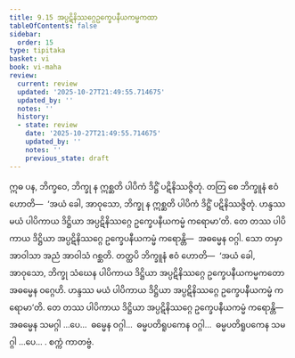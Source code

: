 ```yaml
---
title: 9.15 အပ္ပဋိနိဿဂ္ဂေဥက္ခေပနီယကမ္မကထာ
tableOfContents: false
sidebar:
  order: 15
type: tipitaka
basket: vi
book: vi-maha
review:
  current: review
  updated: '2025-10-27T21:49:55.714675'
  updated_by: ''
  notes: ''
  history:
  - state: review
    date: '2025-10-27T21:49:55.714675'
    updated_by: ''
    notes: ''
    previous_state: draft
---
```



<ReviewStatus review={frontmatter.review} showDetails={true} />

<HypothesisAnnotation frontmatter={frontmatter} />

<DynamicBreadcrumb />

<Division number="417" book="vi-maha" e="ch" v="3" p="459">

<Paragraph number="1856" book="vi-maha">
ဣဓ ပန, ဘိက္ခဝေ, ဘိက္ခု န ဣစ္ဆတိ ပါပိကံ ဒိဋ္ဌိံ ပဋိနိဿဇ္ဇိတုံ. တတြ စေ ဘိက္ခူနံ ဧဝံ ဟောတိ—  ‘အယံ ခေါ, အာဝုသော, ဘိက္ခု န ဣစ္ဆတိ ပါပိကံ ဒိဋ္ဌိံ ပဋိနိဿဇ္ဇိတုံ. ဟန္ဒဿ မယံ ပါပိကာယ ဒိဋ္ဌိယာ အပ္ပဋိနိဿဂ္ဂေ ဥက္ခေပနီယကမ္မံ ကရောမာ’တိ. တေ တဿ ပါပိကာယ ဒိဋ္ဌိယာ အပ္ပဋိနိဿဂ္ဂေ ဥက္ခေပနီယကမ္မံ ကရောန္တိ—  အဓမ္မေန ဝဂ္ဂါ. သော တမှာ အာဝါသာ အညံ အာဝါသံ ဂစ္ဆတိ. တတ္ထပိ ဘိက္ခူနံ ဧဝံ ဟောတိ—  ‘အယံ ခေါ, အာဝုသော, ဘိက္ခု သံဃေန ပါပိကာယ ဒိဋ္ဌိယာ အပ္ပဋိနိဿဂ္ဂေ ဥက္ခေပနီယကမ္မကတော အဓမ္မေန ဝဂ္ဂေဟိ. ဟန္ဒဿ မယံ ပါပိကာယ ဒိဋ္ဌိယာ အပ္ပဋိနိဿဂ္ဂေ ဥက္ခေပနီယကမ္မံ ကရောမာ’တိ. တေ တဿ ပါပိကာယ ဒိဋ္ဌိယာ အပ္ပဋိနိဿဂ္ဂေ ဥက္ခေပနီယကမ္မံ ကရောန္တိ—  အဓမ္မေန သမဂ္ဂါ …ပေ…  ဓမ္မေန ဝဂ္ဂါ…  ဓမ္မပတိရူပကေန ဝဂ္ဂါ…  ဓမ္မပတိရူပကေန သမဂ္ဂါ …ပေ… .

</Paragraph>
</Division>

<Paragraph number="1857" type="center" book="vi-maha">
စက္ကံ ကာတဗ္ဗံ.
</Paragraph>